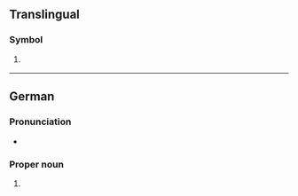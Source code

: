 {{also|sz|.sz|-sz|sz.}}
==Translingual==

===Symbol===
{{mul-symbol}}

# {{ISO 3166|1|2|Eswatini}}
#: {{syn|mul|SWZ|qq1={{w|ISO 3166-1 alpha-3|alpha-3}}}}

----

==German==

===Pronunciation===
* {{audio|de|De-SZ.ogg|Audio}}

===Proper noun===
{{head|de|proper noun}}

# {{form of|de|{{w|ISO 3166-2:CH}} code|{{l|de|Schwyz}}}} {{q|canton}}